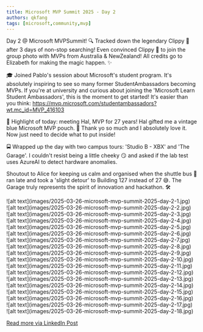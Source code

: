 ```yaml
---
title: Microsoft MVP Summit 2025 - Day 2
authors: qkfang
tags: [microsoft,community,mvp]
---
```


Day 2 @ Microsoft MVPSummit! 🔍 Tracked down the legendary Clippy 🧷 after 3 days of non-stop searching! Even convinced Clippy 🧷 to join the group photo with MVPs from Australia & NewZealand! All credits go to Elizabeth for making the magic happen. ✨

🎓 Joined Pablo's session about Microsoft's student program. It's absolutely inspiring to see so many former StudentAmbassadors becoming MVPs. If you're at university and curious about joining the 'Microsoft Learn Student Ambassadors', this is the moment to get started! It's easier than you think: https://mvp.microsoft.com/studentambassadors?wt.mc_id=MVP_416103

👋 Highlight of today: meeting Hal, MVP for 27 years! Hal gifted me a vintage blue Microsoft MVP pouch. 🎁 Thank yo so much and I absolutely love it. Now just need to decide what to put inside!

🚍 Wrapped up the day with two campus tours: 'Studio B - XBX' and 'The Garage'. I couldn't resist being a little cheeky 😏 and asked if the lab test uses AzureAI to detect hardware anomalies.

Shoutout to Alice for keeping us calm and organised when the shuttle bus 🚌 ran late and took a 'slight detour' to Building 127 instead of 27 😅. The Garage truly represents the spirit of innovation and hackathon. 🛠️ 

<div className="img-grid">
  <div className="img-item">
    ![alt text](images/2025-03-26-microsoft-mvp-summit-2025-day-2-1.jpg)
  </div>
  <div className="img-item">
    ![alt text](images/2025-03-26-microsoft-mvp-summit-2025-day-2-2.jpg)
  </div>
  <div className="img-item">
    ![alt text](images/2025-03-26-microsoft-mvp-summit-2025-day-2-3.jpg)
  </div>
  <div className="img-item">
    ![alt text](images/2025-03-26-microsoft-mvp-summit-2025-day-2-4.jpg)
  </div>
  <div className="img-item">
    ![alt text](images/2025-03-26-microsoft-mvp-summit-2025-day-2-5.jpg)
  </div>
  <div className="img-item">
    ![alt text](images/2025-03-26-microsoft-mvp-summit-2025-day-2-6.jpg)
  </div>
  <div className="img-item">
    ![alt text](images/2025-03-26-microsoft-mvp-summit-2025-day-2-7.jpg)
  </div>
  <div className="img-item">
    ![alt text](images/2025-03-26-microsoft-mvp-summit-2025-day-2-8.jpg)
  </div>
  <div className="img-item">
    ![alt text](images/2025-03-26-microsoft-mvp-summit-2025-day-2-9.jpg)
  </div>
  <div className="img-item">
    ![alt text](images/2025-03-26-microsoft-mvp-summit-2025-day-2-10.jpg)
  </div>
  <div className="img-item">
    ![alt text](images/2025-03-26-microsoft-mvp-summit-2025-day-2-11.jpg)
  </div>
  <div className="img-item">
    ![alt text](images/2025-03-26-microsoft-mvp-summit-2025-day-2-12.jpg)
  </div>
  <div className="img-item">
    ![alt text](images/2025-03-26-microsoft-mvp-summit-2025-day-2-13.jpg)
  </div>
  <div className="img-item">
    ![alt text](images/2025-03-26-microsoft-mvp-summit-2025-day-2-14.jpg)
  </div>
  <div className="img-item">
    ![alt text](images/2025-03-26-microsoft-mvp-summit-2025-day-2-15.jpg)
  </div>
  <div className="img-item">
    ![alt text](images/2025-03-26-microsoft-mvp-summit-2025-day-2-16.jpg)
  </div>
  <div className="img-item">
    ![alt text](images/2025-03-26-microsoft-mvp-summit-2025-day-2-17.jpg)
  </div>
  <div className="img-item">
    ![alt text](images/2025-03-26-microsoft-mvp-summit-2025-day-2-18.jpg)
  </div>
</div>

<a href="https://www.linkedin.com/posts/qkfang_mvpsummit-clippy-clippy-activity-7310895651666464770-MLir" target="_blank">Read more via LinkedIn Post</a>
